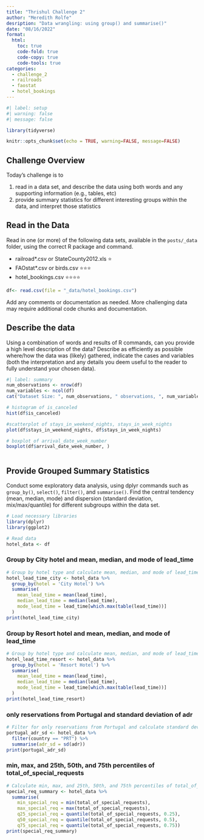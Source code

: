 ```yaml
---
title: "Thrishul Challenge 2"
author: "Meredith Rolfe"
desription: "Data wrangling: using group() and summarise()"
date: "08/16/2022"
format:
  html:
    toc: true
    code-fold: true
    code-copy: true
    code-tools: true
categories:
  - challenge_2
  - railroads
  - faostat
  - hotel_bookings
---
```


```r
#| label: setup
#| warning: false
#| message: false

library(tidyverse)

knitr::opts_chunk$set(echo = TRUE, warning=FALSE, message=FALSE)
```

## Challenge Overview

Today's challenge is to

1)  read in a data set, and describe the data using both words and any supporting information (e.g., tables, etc)
2)  provide summary statistics for different interesting groups within the data, and interpret those statistics

## Read in the Data

Read in one (or more) of the following data sets, available in the `posts/_data` folder, using the correct R package and command.

-   railroad\*.csv or StateCounty2012.xls ⭐
-   FAOstat\*.csv or birds.csv ⭐⭐⭐
-   hotel_bookings.csv ⭐⭐⭐⭐

```r
df<- read.csv(file = "_data/hotel_bookings.csv")
```

Add any comments or documentation as needed. More challenging data may require additional code chunks and documentation.

## Describe the data

Using a combination of words and results of R commands, can you provide a high level description of the data? Describe as efficiently as possible where/how the data was (likely) gathered, indicate the cases and variables (both the interpretation and any details you deem useful to the reader to fully understand your chosen data).

```r
#| label: summary
num_observations <- nrow(df)
num_variables <- ncol(df)
cat("Dataset Size: ", num_observations, " observations, ", num_variables, " variables\n")

# histogram of is_canceled
hist(df$is_canceled)

#scatterplot of stays_in_weekend_nights, stays_in_week_nights
plot(df$stays_in_weekend_nights, df$stays_in_week_nights)

# boxplot of arrival_date_week_number
boxplot(df$arrival_date_week_number, )



```

## Provide Grouped Summary Statistics

Conduct some exploratory data analysis, using dplyr commands such as `group_by()`, `select()`, `filter()`, and `summarise()`. Find the central tendency (mean, median, mode) and dispersion (standard deviation, mix/max/quantile) for different subgroups within the data set.

```r
# Load necessary libraries
library(dplyr)
library(ggplot2)

# Read data
hotel_data <- df
```

### Group by City hotel and mean, median, and mode of lead_time

```r

# Group by hotel type and calculate mean, median, and mode of lead_time
hotel_lead_time_city <- hotel_data %>%
  group_by(hotel = 'City Hotel') %>%
  summarise(
    mean_lead_time = mean(lead_time),
    median_lead_time = median(lead_time),
    mode_lead_time = lead_time[which.max(table(lead_time))]
  )
print(hotel_lead_time_city)
```

### Group by Resort hotel and mean, median, and mode of lead_time

```r
# Group by hotel type and calculate mean, median, and mode of lead_time
hotel_lead_time_resort <- hotel_data %>%
  group_by(hotel = 'Resort Hotel') %>%
  summarise(
    mean_lead_time = mean(lead_time),
    median_lead_time = median(lead_time),
    mode_lead_time = lead_time[which.max(table(lead_time))]
  )
print(hotel_lead_time_resort)
```

### only reservations from Portugal and standard deviation of adr

```r
# Filter for only reservations from Portugal and calculate standard deviation of adr
portugal_adr_sd <- hotel_data %>%
  filter(country == "PRT") %>%
  summarise(adr_sd = sd(adr))
print(portugal_adr_sd)
```

### min, max, and 25th, 50th, and 75th percentiles of total_of_special_requests

```r
# Calculate min, max, and 25th, 50th, and 75th percentiles of total_of_special_requests
special_req_summary <- hotel_data %>%
  summarise(
    min_special_req = min(total_of_special_requests),
    max_special_req = max(total_of_special_requests),
    q25_special_req = quantile(total_of_special_requests, 0.25),
    q50_special_req = quantile(total_of_special_requests, 0.5),
    q75_special_req = quantile(total_of_special_requests, 0.75))
print(special_req_summary)


```

